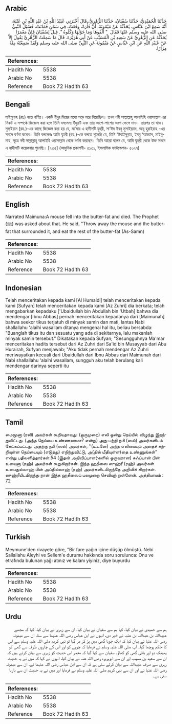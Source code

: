 ## Arabic


<div dir="rtl" lang="ar" style={{fontSize:'larger',backgroundColor:'#f8f9fa',padding:20}}>
حَدَّثَنَا الْحُمَيْدِيُّ، حَدَّثَنَا سُفْيَانُ، حَدَّثَنَا الزُّهْرِيُّ، قَالَ أَخْبَرَنِي عُبَيْدُ اللَّهِ بْنُ عَبْدِ اللَّهِ بْنِ عُتْبَةَ، أَنَّهُ سَمِعَ ابْنَ عَبَّاسٍ، يُحَدِّثُهُ عَنْ مَيْمُونَةَ، أَنَّ فَأْرَةً، وَقَعَتْ، فِي سَمْنٍ فَمَاتَتْ، فَسُئِلَ النَّبِيُّ صلى الله عليه وسلم عَنْهَا فَقَالَ ‏ "‏ أَلْقُوهَا وَمَا حَوْلَهَا وَكُلُوهُ ‏"‏‏.‏ قِيلَ لِسُفْيَانَ فَإِنَّ مَعْمَرًا يُحَدِّثُهُ عَنِ الزُّهْرِيِّ عَنْ سَعِيدِ بْنِ الْمُسَيَّبِ عَنْ أَبِي هُرَيْرَةَ‏.‏ قَالَ مَا سَمِعْتُ الزُّهْرِيَّ يَقُولُ إِلاَّ عَنْ عُبَيْدِ اللَّهِ عَنِ ابْنِ عَبَّاسٍ عَنْ مَيْمُونَةَ عَنِ النَّبِيِّ صلى الله عليه وسلم وَلَقَدْ سَمِعْتُهُ مِنْهُ مِرَارًا‏.‏
</div>
<div style={{backgroundColor:'#f8f9fa',padding:20, marginBottom: 10}}><table> <thead> <tr> <th>References:</th> <th></th> </tr> </thead> <tbody><tr><td>Hadith No</td><td>5538</td></tr><tr><td>Arabic No</td><td>5538</td></tr><tr><td>Reference</td><td>Book 72 Hadith 63</td></tr></tbody></table></div>

## Bengali


<div dir="ltr" lang="bn" style={{fontSize:'larger',backgroundColor:'#f8f9fa',padding:20}}>
মাইমূনাহ (রাঃ) হতে বর্ণিত। একটি ইঁদুর ঘিয়ের মধ্যে পড়ে মরে গিয়েছিল। তখন নবী সাল্লাল্লাহু আলাইহি ওয়াসাল্লাম এর নিকট এ সম্পর্কে জিজ্ঞেস করা হলে তিনি বললেনঃ ইঁদুরটি এবং তার আশে-পাশের অংশ ফেলে দাও। তারপর তা খাও। সুফ্ইয়ান (রহ.)-এর কাছে জিজ্ঞেস করা হয় যে, মা’মার এ হাদীসটি যুহরী, সা‘ঈদ ইবনু মুসাইয়্যাব, আবূ হুরাইরাহ -এর সনদে বর্ণনা করেন। তিনি বললেনঃ আমি যুহরী (রহ.)-কে বলতে শুনেছি যে, তিনি ‘উবাইদুল্লাহ, ইবনু ‘আব্বাস, মাইমূনাহ  সূত্রে নবী সাল্লাল্লাহু আলাইহি ওয়াসাল্লাম থেকে বর্ণনা করছেন। তিনি আরো বলেন যে, আমি যুহরী থেকে উক্ত সনদে এ হাদীসটি কয়েকবার শুনেছি। [২৩৫] (আধুনিক প্রকাশনী- ৫১৩১, ইসলামিক ফাউন্ডেশন- ৫০২৭)
</div>
<div style={{backgroundColor:'#f8f9fa',padding:20, marginBottom: 10}}><table> <thead> <tr> <th>References:</th> <th></th> </tr> </thead> <tbody><tr><td>Hadith No</td><td>5538</td></tr><tr><td>Arabic No</td><td>5538</td></tr><tr><td>Reference</td><td>Book 72 Hadith 63</td></tr></tbody></table></div>

## English


<div dir="ltr" lang="en" style={{fontSize:'larger',backgroundColor:'#f8f9fa',padding:20}}>
Narrated Maimuna:A mouse fell into the butter-fat and died. The Prophet (ﷺ) was asked about that. He said, "Throw away the mouse and the butter-fat that surrounded it, and eat the rest of the butter-fat (As-Samn)
</div>
<div style={{backgroundColor:'#f8f9fa',padding:20, marginBottom: 10}}><table> <thead> <tr> <th>References:</th> <th></th> </tr> </thead> <tbody><tr><td>Hadith No</td><td>5538</td></tr><tr><td>Arabic No</td><td>5538</td></tr><tr><td>Reference</td><td>Book 72 Hadith 63</td></tr></tbody></table></div>

## Indonesian


<div dir="ltr" lang="id" style={{fontSize:'larger',backgroundColor:'#f8f9fa',padding:20}}>
Telah menceritakan kepada kami [Al Humaidi] telah menceritakan kepada kami [Sufyan] telah menceritakan kepada kami [Az Zuhri] dia berkata; telah mengabarkan kepadaku ['Ubaidullah bin Abdullah bin 'Utbah] bahwa dia mendengar [Ibnu Abbas] pernah menceritakan kepadanya dari [Maimunah] bahwa seekor tikus terjatuh di minyak samin dan mati, lantas Nabi shallallahu 'alaihi wasallam ditanya mengenai hal itu, beliau bersabda: "Buanglah tikus itu dan sesuatu yang ada di sekitarnya, lalu makanlah minyak samin tersebut." Dikatakan kepada Sufyan; "Sesungguhnya Ma'mar menceritakan hadits tersebut dari Az Zuhri dari Sa'id bin Musayyab dari Abu Hurairah, Sufyan menjawab; "Aku tidak pernah mendengar Az Zuhri meriwayatkan kecuali dari Ubaidullah dari Ibnu Abbas dari Maimunah dari Nabi shallallahu 'alaihi wasallam, sungguh aku telah berulang kali mendengar darinya seperti itu
</div>
<div style={{backgroundColor:'#f8f9fa',padding:20, marginBottom: 10}}><table> <thead> <tr> <th>References:</th> <th></th> </tr> </thead> <tbody><tr><td>Hadith No</td><td>5538</td></tr><tr><td>Arabic No</td><td>5538</td></tr><tr><td>Reference</td><td>Book 72 Hadith 63</td></tr></tbody></table></div>

## Tamil


<div dir="ltr" lang="ta" style={{fontSize:'larger',backgroundColor:'#f8f9fa',padding:20}}>
மைமூனா (ரலி) அவர்கள் கூறியதாவது: (ஒருமுறை) எலி ஒன்று நெய்யில் விழுந்து இறந்துவிட்டது. (அந்த நெய்யை உண்ணலாமா? என்று) அது பற்றி நபி (ஸல்) அவர்களிடம் கேட்கப்பட்டது. அதற்கு நபி (ஸல்) அவர்கள், ‘‘(உடனே) அந்த எலியையும் அதைச் சுற்றியுள்ள நெய்யையும் (எடுத்து) எறிந்துவிட்டு, அ(தில் மீதியுள்ள)தை உண்ணுங்கள்” என்று பதிலளித்தார்கள்.54 (இதன் அறிவிப்பாளர்களில் ஒருவரான) சுஃப்யான் பின் உயைனா (ரஹ்) அவர்கள் கூறுகிறார்கள்: இந்த ஹதீஸை ஸுஹ்ரீ (ரஹ்) அவர்கள் உபைதுல்லாஹ் பின் அப்தில்லாஹ் (ரஹ்) அவர்களிடமிருந்தே அறிவிக் கிறார்கள். ஸுஹ்ரீயிடமிருந்து நான் இந்த ஹதீஸைப் பலமுறை செவியுற் றுள்ளேன். அத்தியாயம் : 72
</div>
<div style={{backgroundColor:'#f8f9fa',padding:20, marginBottom: 10}}><table> <thead> <tr> <th>References:</th> <th></th> </tr> </thead> <tbody><tr><td>Hadith No</td><td>5538</td></tr><tr><td>Arabic No</td><td>5538</td></tr><tr><td>Reference</td><td>Book 72 Hadith 63</td></tr></tbody></table></div>

## Turkish


<div dir="ltr" lang="tr" style={{fontSize:'larger',backgroundColor:'#f8f9fa',padding:20}}>
Meymune'den rivayete göre, "Bir fare yağın içine düşüp ölmüştü. Nebi Sallallahu Aleyhi ve Sellem'e durumu hakkında soru sorulunca: Onu ve etrafında bulunan yağı atınız ve kalanı yiyiniz, diye buyurdu
</div>
<div style={{backgroundColor:'#f8f9fa',padding:20, marginBottom: 10}}><table> <thead> <tr> <th>References:</th> <th></th> </tr> </thead> <tbody><tr><td>Hadith No</td><td>5538</td></tr><tr><td>Arabic No</td><td>5538</td></tr><tr><td>Reference</td><td>Book 72 Hadith 63</td></tr></tbody></table></div>

## Urdu


<div dir="rtl" lang="ur" style={{fontSize:'larger',backgroundColor:'#f8f9fa',padding:20}}>
ہم سے حمیدی نے بیان کیا، کہا ہم سے سفیان نے بیان کیا، ان سے زہری نے بیان کیا، کہا کہ مجھے عبیداللہ بن عبداللہ بن عتبہ نے خبر دی، انہوں نے ابن عباس رضی اللہ عنہما سے سنا، ان سے میمونہ رضی اللہ عنہا نے بیان کیا کہ ایک چوہا گھی میں پڑ کر مر گیا تو نبی کریم صلی اللہ علیہ وسلم سے اس کا حکم پوچھا گیا۔ آپ صلی اللہ علیہ وسلم نے فرمایا کہ چوہے کو اور اس کے چاروں طرف سے گھی کو پھینک دو اور باقی گھی کو کھاؤ۔ سفیان سے کہا گیا کہ معمر اس حدیث کو زہری سے بیان کرتے ہیں کہ ان سے سعید بن مسیب اور ان سے ابوہریرہ رضی اللہ عنہ نے بیان کیا، انہوں نے کہا کہ میں نے یہ حدیث زہری سے صرف عبیداللہ سے بیان کرتے سنی ہے کہ ان سے ابن عباس رضی اللہ عنہما نے، ان سے میمونہ رضی اللہ عنہا نے اور ان سے نبی کریم صلی اللہ علیہ وسلم نے فرمایا اور میں نے یہ حدیث ان سے بارہا سنی ہے۔
</div>
<div style={{backgroundColor:'#f8f9fa',padding:20, marginBottom: 10}}><table> <thead> <tr> <th>References:</th> <th></th> </tr> </thead> <tbody><tr><td>Hadith No</td><td>5538</td></tr><tr><td>Arabic No</td><td>5538</td></tr><tr><td>Reference</td><td>Book 72 Hadith 63</td></tr></tbody></table></div>